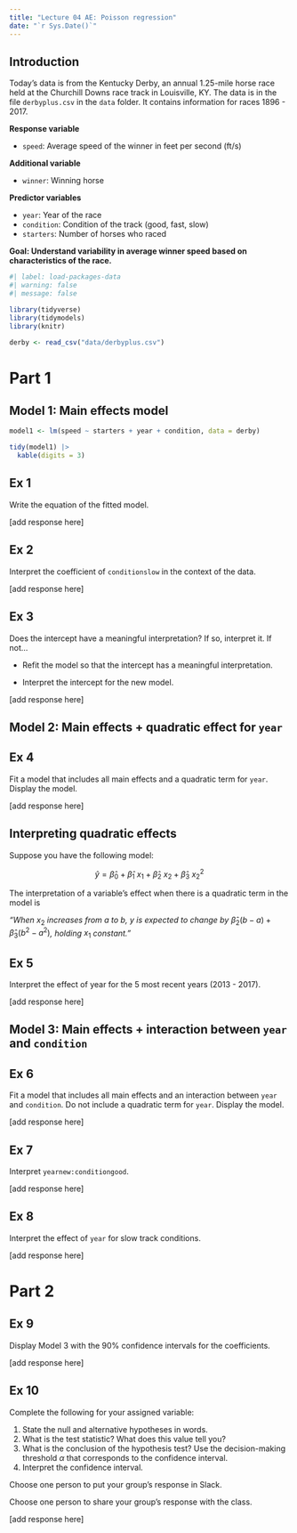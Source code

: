 ```yaml
---
title: "Lecture 04 AE: Poisson regression"
date: "`r Sys.Date()`"
---
```


## Introduction

Today's data is from the Kentucky Derby, an annual 1.25-mile horse race held at the Churchill Downs race track in Louisville, KY. The data is in the file `derbyplus.csv` in the `data` folder. It contains information for races 1896 - 2017.

**Response variable**

-   `speed`: Average speed of the winner in feet per second (ft/s)

**Additional variable**

-   `winner`: Winning horse

**Predictor variables**

-   `year`: Year of the race
-   `condition`: Condition of the track (good, fast, slow)
-   `starters`: Number of horses who raced

**Goal: Understand variability in average winner speed based on characteristics of the race.**

```r
#| label: load-packages-data
#| warning: false
#| message: false

library(tidyverse)
library(tidymodels)
library(knitr)

derby <- read_csv("data/derbyplus.csv")
```

# Part 1

## Model 1: Main effects model

```r
model1 <- lm(speed ~ starters + year + condition, data = derby)

tidy(model1) |>
  kable(digits = 3)
```

::: {.callout-note icon="false"}
## Ex 1

Write the equation of the fitted model.
:::

\[add response here\]

::: {.callout-note icon="false"}
## Ex 2

Interpret the coefficient of `conditionslow` in the context of the data.
:::

\[add response here\]

::: {.callout-note icon="false"}
## Ex 3

Does the intercept have a meaningful interpretation? If so, interpret it. If not...

-   Refit the model so that the intercept has a meaningful interpretation.

-   Interpret the intercept for the new model.
:::

\[add response here\]

## Model 2: Main effects + quadratic effect for `year`

::: {.callout-note icon="false"}
## Ex 4

Fit a model that includes all main effects and a quadratic term for `year`. Display the model.
:::

\[add response here\]

::: callout-tip
## Interpreting quadratic effects

Suppose you have the following model:

$$\hat{y} = \hat{\beta}_0 + \hat{\beta}_1 ~ x_1  + \hat{\beta}_2 ~ x_2 + \hat{\beta}_3 ~ x_2^2$$

The interpretation of a variable's effect when there is a quadratic term in the model is

*"When* $x_2$ *increases from a to b,* $y$ *is expected to change by* $\hat{\beta}_2(b - a) + \hat{\beta}_3(b^2 - a^2)$*, holding* $x_1$ *constant."*
:::

::: {.callout-note icon="false"}
## Ex 5

Interpret the effect of year for the 5 most recent years (2013 - 2017).
:::

\[add response here\]

## Model 3: Main effects + interaction between `year` and `condition`

::: {.callout-note icon="false"}
## Ex 6

Fit a model that includes all main effects and an interaction between `year` and `condition`. Do not include a quadratic term for `year`. Display the model.
:::

\[add response here\]

::: {.callout-note icon="false"}
## Ex 7

Interpret `yearnew:conditiongood`.
:::

\[add response here\]

::: {.callout-note icon="false"}
## Ex 8

Interpret the effect of `year` for slow track conditions.
:::

\[add response here\]

# Part 2

::: {.callout-note icon="false"}
## Ex 9

Display Model 3 with the 90% confidence intervals for the coefficients.
:::

\[add response here\]

::: {.callout-note icon="false"}
## Ex 10

Complete the following for your assigned variable:

1.  State the null and alternative hypotheses in words.
2.  What is the test statistic? What does this value tell you?
3.  What is the conclusion of the hypothesis test? Use the decision-making threshold $\alpha$ that corresponds to the confidence interval.
4.  Interpret the confidence interval.

Choose one person to put your group's response in Slack.

Choose one person to share your group's response with the class.
:::

\[add response here\]
